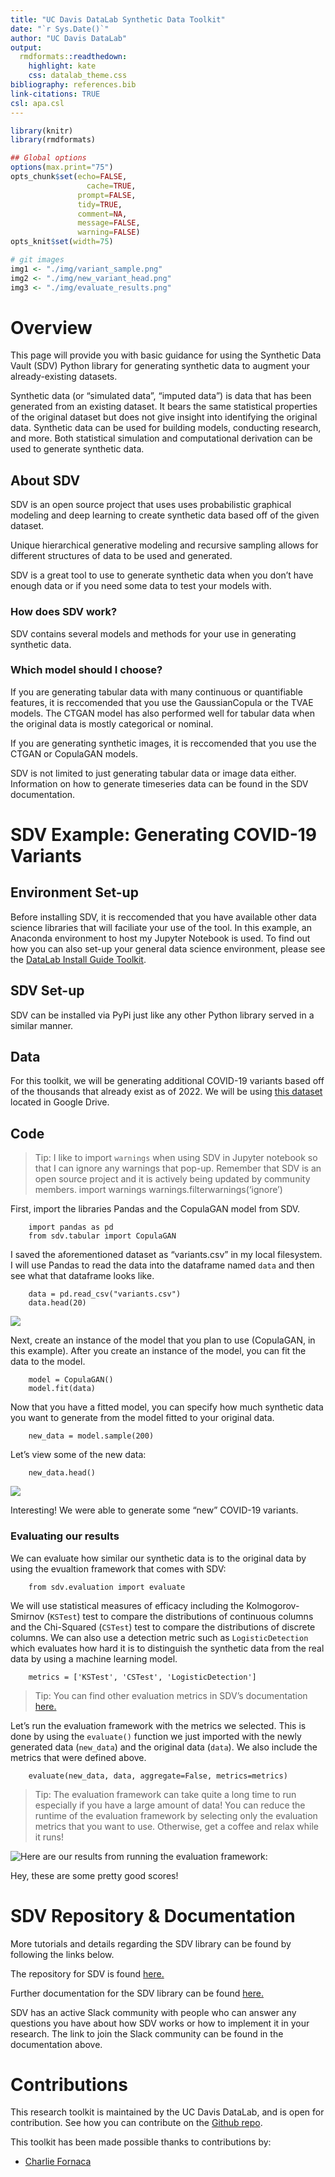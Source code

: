 ```yaml
---
title: "UC Davis DataLab Synthetic Data Toolkit"
date: "`r Sys.Date()`"
author: "UC Davis DataLab"
output:
  rmdformats::readthedown:
    highlight: kate
    css: datalab_theme.css
bibliography: references.bib
link-citations: TRUE
csl: apa.csl
---
```


```r
library(knitr)
library(rmdformats)

## Global options
options(max.print="75")
opts_chunk$set(echo=FALSE,
	             cache=TRUE,
               prompt=FALSE,
               tidy=TRUE,
               comment=NA,
               message=FALSE,
               warning=FALSE)
opts_knit$set(width=75)
```

```r
# git images
img1 <- "./img/variant_sample.png"
img2 <- "./img/new_variant_head.png"
img3 <- "./img/evaluate_results.png"


```

# Overview

This page will provide you with basic guidance for using the Synthetic Data Vault (SDV) Python library for generating synthetic data to augment your already-existing datasets. 

Synthetic data (or "simulated data", "imputed data") is data that has been generated from an existing dataset. It bears the same statistical properties of the original dataset but does not give insight into identifying the original data. Synthetic data can be used for building models, conducting research, and more. Both statistical simulation and computational derivation can be used to generate synthetic data. 

## About SDV

SDV is an open source project that uses uses probabilistic graphical modeling and deep learning to create synthetic data based off of the given dataset. 

Unique hierarchical generative modeling and recursive sampling allows for different structures of data to be used and generated. 

SDV is a great tool to use to generate synthetic data when you don't have enough data or if you need some data to test your models with. 

### How does SDV work? 

SDV contains several models and methods for your use in generating synthetic data. 

### Which model should I choose? 

If you are generating tabular data with many continuous or quantifiable features, it is reccomended that you use the GaussianCopula or the TVAE models. The CTGAN model has also performed well for tabular data when the original data is mostly categorical or nominal. 

If you are generating synthetic images, it is reccomended that you use the CTGAN or CopulaGAN models.

SDV is not limited to just generating tabular data or image data either. Information on how to generate timeseries data can be found in the SDV documentation.


# SDV Example: Generating COVID-19 Variants

## Environment Set-up

Before installing SDV, it is reccomended that you have available other data science libraries that will faciliate your use of the tool. In this example, an Anaconda environment to host my Jupyter Notebook is used. To find out how you can also set-up your general data science environment, please see the [DataLab Install Guide Toolkit](https://datalab.ucdavis.edu/install-guide/){rel="noopener noreferrer" target="_blank"}.

## SDV Set-up

SDV can be installed via PyPi just like any other Python library served in a similar manner. 

## Data
For this toolkit, we will be generating additional COVID-19 variants based off of the thousands that already exist as of 2022. We will be using [this dataset](https://drive.google.com/file/d/1DyF9PdMbFQgiValuHtxSls34gdaY5067/view?usp=sharing){rel="noopener noreferrer" target="_blank"} located in Google Drive. 

## Code 

> Tip: I like to import `warnings` when using SDV in Jupyter notebook so that I can ignore any warnings that pop-up. Remember that SDV is an open source project and it is actively being updated by community members.
        import warnings
        warnings.filterwarnings('ignore')

First, import the libraries Pandas and the CopulaGAN model from SDV.

        import pandas as pd
        from sdv.tabular import CopulaGAN

I saved the aforementioned dataset as "variants.csv" in my local filesystem. I will use Pandas to read the data into the dataframe named  `data` and then see what that dataframe looks like.

        data = pd.read_csv("variants.csv")
        data.head(20)

![](`r img1`)

Next, create an instance of the model that you plan to use (CopulaGAN, in this example). After you create an instance of the model, you can fit the data to the model.

        model = CopulaGAN()
        model.fit(data)

Now that you have a fitted model, you can specify how much synthetic data you want to generate from the model fitted to your original data.

        new_data = model.sample(200)

Let's view some of the new data:

        new_data.head()

![](`r img2`)

Interesting! We were able to generate some "new" COVID-19 variants.

### Evaluating our results

We can evaluate how similar our synthetic data is to the original data by using the evualtion framework that comes with SDV:

        from sdv.evaluation import evaluate

We will use statistical measures of efficacy including the Kolmogorov-Smirnov (`KSTest`) test to compare the distributions of continuous columns and  the Chi-Squared (`CSTest`) test to compare the distributions of discrete columns. We can also use a detection metric such as `LogisticDetection` which evaluates how hard it is to distinguish the synthetic data from the real data by using a machine learning model.

        metrics = ['KSTest', 'CSTest', 'LogisticDetection']

> Tip: You can find other evaluation metrics in SDV's documentation [here.](https://sdv.dev/SDV/user_guides/evaluation/single_table_metrics.html){rel="noopener noreferrer" target="_blank"}

Let's run the evaluation framework with the metrics we selected. This is done by using the `evaluate()` function we just imported with the newly generated data (`new_data`) and the original data (`data`). We also include the metrics that were defined above.

        evaluate(new_data, data, aggregate=False, metrics=metrics) 

> Tip: The evaluation framework can take quite a long time to run especially if you have a large amount of data! You can reduce the runtime of the evaluation framework by selecting only the evaluation metrics that you want to use. Otherwise, get a coffee and relax while it runs! 

![](`r img3` "Here are our results from running the evaluation framework:")

Hey, these are some pretty good scores! 

# SDV  Repository & Documentation

More tutorials and details regarding the SDV library can be found by following the links below. 

The repository for SDV is found [here.](https://github.com/sdv-dev/SDV){rel="noopener noreferrer" target="_blank"}

Further documentation for the SDV library can be found [here.](https://sdv.dev/SDV/){rel="noopener noreferrer" target="_blank"}

SDV has an active Slack community with people who can answer any questions you have about how SDV works or how to implement it in your research. The link to join the Slack community can be found in the documentation above. 


# Contributions

This research toolkit is maintained by the UC Davis DataLab, and is open for contribution. See how you can contribute on the [Github repo](https://github.com/ucdavisdatalab/research-toolkits){rel="noopener noreferrer" target="_blank"}.

This toolkit has been made possible thanks to contributions by:

* [Charlie Fornaca](https://cup-of-char.com/){rel="noopener noreferrer" target="_blank"}
